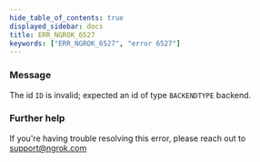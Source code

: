 ```yaml
---
hide_table_of_contents: true
displayed_sidebar: docs
title: ERR_NGROK_6527
keywords: ["ERR_NGROK_6527", "error 6527"]
---
```


### Message

The id `ID` is invalid; expected an id of type `BACKENDTYPE` backend.

### Further help

If you're having trouble resolving this error, please reach out to [support@ngrok.com](mailto:support@ngrok.com?subject=Help%20with%20ERR_NGROK_6527)
